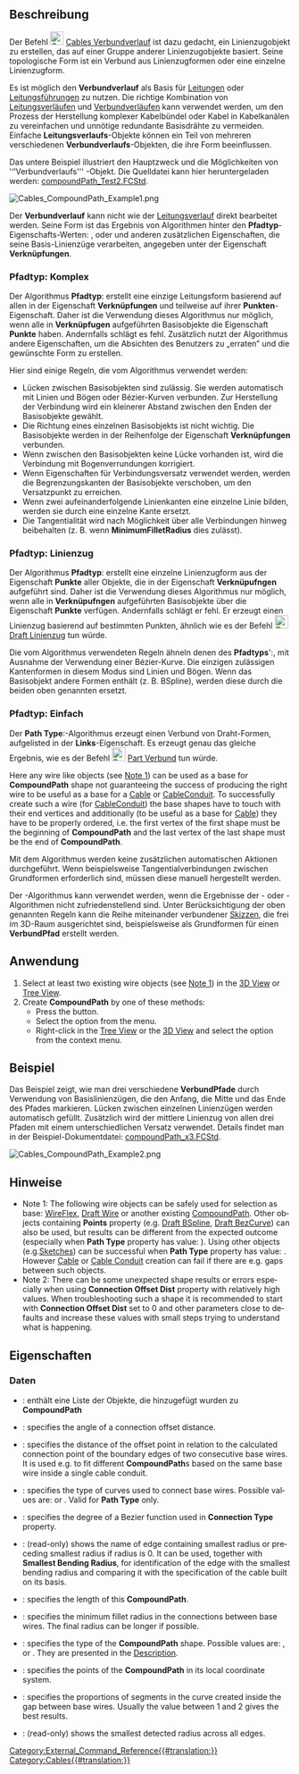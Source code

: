 <languages/>

{{Docnav/de
|[[Cables_RemoveVertexAttachment/de|KnotenbefestigungEntfernen]]
|[[Cables_Edit/de|Bearbeiten]]
|[[Cables_Workbench/de|Cables]]
|IconL=Cables_DetachWireFromTerminal.svg
|IconR=Cables_Edit.svg
|IconC=Cables_workbench_icon.svg
}}

{{GuiCommand/de
|Name=Cables CompoundPath
|Name/de=Cables Verbundverlauf
|MenuLocation=Leitungsverläufe → Verbundverlauf
|Workbenches=[[Cables_Workbench/de|Cables]]
|Shortcut={{KEY|C}} {{KEY|P}}
|Version=0.2.0
|SeeAlso=[[Cables_WireFlex/de|Cables Leitungsverlauf]]
}}

<span id="Description"></span>
==Beschreibung==

Der Befehl [[File:Cables_CompoundPath.svg|24px]] [[Cables_CompoundPath/de|Cables Verbundverlauf]] ist dazu gedacht, ein Linienzugobjekt zu erstellen, das auf einer Gruppe anderer Linienzugobjekte basiert. Seine topologische Form ist ein Verbund aus Linienzugformen oder eine einzelne Linienzugform.

Es ist möglich den '''Verbundverlauf''' als Basis für [[Cables_Cable/de|Leitungen]] oder [[Cables_CableConduit/de|Leitungsführungen]] zu nutzen. Die richtige Kombination von  [[Cables_WireFlex/de|Leitungsverläufen]] und [[Cables_CompoundPath/de|Verbundverläufen]] kann verwendet werden, um den Prozess der Herstellung komplexer Kabelbündel oder Kabel in Kabelkanälen zu vereinfachen und unnötige redundante Basisdrähte zu vermeiden. Einfache '''Leitungsverlaufs'''-Objekte können ein Teil von mehreren verschiedenen '''Verbundverlaufs'''-Objekten, die ihre Form beeinflussen.

Das untere Beispiel illustriert den Hauptzweck und die Möglichkeiten von '‘’Verbundverlaufs''' -Objekt. Die Quelldatei kann hier heruntergeladen werden: [https://github.com/sargo-devel/Cables/blob/master/examples/Harness%20examples/compoundPath_Test2.FCStd compoundPath_Test2.FCStd].

[[File:Cables_CompoundPath_Example1.png]]
{{Caption|Verbundverlauf aus zwei voneinander entfernten Drähten aufgebaut}}

Der '''Verbundverlauf''' kann nicht wie der [[Cables_WireFlex/de|Leitungsverlauf]] direkt bearbeitet werden. Seine Form ist das Ergebnis von Algorithmen hinter den '''Pfadtyp'''-Eigenschafts-Werten: {{Value|Komplex}}, {{Value|Linienzug}} oder {{Value|Einfach}} und anderen zusätzlichen Eigenschaften, die seine Basis-Linienzüge verarbeiten, angegeben unter der Eigenschaft '''Verknüpfungen'''.

<span id="Path_Type:_Complex"></span>
===Pfadtyp: Komplex===

Der Algorithmus '''Pfadtyp''':{{Value|Komplex}} erstellt eine einzige Leitungsform basierend auf allen in der Eigenschaft '''Verknüpfungen''' und teilweise auf ihrer '''Punkten'''-Eigenschaft. Daher ist die Verwendung dieses Algorithmus nur möglich, wenn alle in '''Verknüpfugen''' aufgeführten Basisobjekte die Eigenschaft '''Punkte''' haben. Andernfalls schlägt es fehl. Zusätzlich nutzt der Algorithmus andere Eigenschaften, um die Absichten des Benutzers zu „erraten” und die gewünschte Form zu erstellen.

Hier sind einige Regeln, die vom Algorithmus verwendet werden:
* Lücken zwischen Basisobjekten sind zulässig. Sie werden automatisch mit Linien und Bögen oder Bézier-Kurven verbunden. Zur Herstellung der Verbindung wird ein kleinerer Abstand zwischen den Enden der Basisobjekte gewählt.
* Die Richtung eines einzelnen Basisobjekts ist nicht wichtig. Die Basisobjekte werden in der Reihenfolge der Eigenschaft '''Verknüpfungen''' verbunden.
* Wenn zwischen den Basisobjekten keine Lücke vorhanden ist, wird die Verbindung mit Bogenverrundungen korrigiert.
* Wenn Eigenschaften für Verbindungsversatz verwendet werden, werden die Begrenzungskanten der Basisobjekte verschoben, um den Versatzpunkt zu erreichen.
* Wenn zwei aufeinanderfolgende Linienkanten eine einzelne Linie bilden, werden sie durch eine einzelne Kante ersetzt.
* Die Tangentialität wird nach Möglichkeit über alle Verbindungen hinweg beibehalten (z. B. wenn '''MinimumFilletRadius''' dies zulässt).

<span id="Path_Type:_Wire"></span>
===Pfadtyp: Linienzug===

Der Algorithmus '''Pfadtyp''':{{Value|Linienzug}} erstellt eine einzelne Linienzugform aus der Eigenschaft '''Punkte''' aller Objekte, die in der Eigenschaft '''Verknüpufngen''' aufgeführt sind. Daher ist die Verwendung dieses Algorithmus nur möglich, wenn alle in '''Verknüpufngen''' aufgeführten Basisobjekte über die Eigenschaft '''Punkte''' verfügen. Andernfalls schlägt er fehl. Er erzeugt einen Linienzug basierend auf bestimmten Punkten, ähnlich wie es der Befehl [[File:Draft_Wire.png|24px]] [[Draft_Wire/de|Draft Linienzug]] tun würde.

Die vom Algorithmus verwendeten Regeln ähneln denen des '''Pfadtyps'''':{{Value|Komplex}}, mit Ausnahme der Verwendung einer Bézier-Kurve. Die einzigen zulässigen Kantenformen in diesem Modus sind Linien und Bögen. Wenn das Basisobjekt andere Formen enthält (z. B. BSpline), werden diese durch die beiden oben genannten ersetzt.

<span id="Path_Type:_Simple"></span>
===Pfadtyp: Einfach===

Der '''Path Type''':{{Value|Simple}}-Algorithmus erzeugt einen Verbund von Draht-Formen, aufgelisted in der '''Links'''-Eigenschaft. Es erzeugt genau das gleiche Ergebnis, wie es der Befehl  [[File:Part_Compound.svg|24px]] [[Part_Compound/de|Part Verbund]] tun würde.

<div lang="en" dir="ltr" class="mw-content-ltr">
Here any wire like objects (see [[#Notes|Note 1]]) can be used as a base for '''CompoundPath''' shape not guaranteeing the success of producing the right wire to be useful as a base for a [[Cables_Cable|Cable]] or [[Cables_CableConduit|CableConduit]]. To successfully create such a wire (for [[Cables_CableConduit|CableConduit]]) the base shapes have to touch with their end vertices and additionally (to be useful as a base for [[Cables_Cable|Cable]]) they have to be properly ordered, i.e. the first vertex of the first shape must be the beginning of '''CompoundPath''' and the last vertex of the last shape must be the end of '''CompoundPath'''.
</div>

Mit dem Algorithmus {{Value|Einfach}} werden keine zusätzlichen automatischen Aktionen durchgeführt. Wenn beispielsweise Tangentialverbindungen zwischen Grundformen erforderlich sind, müssen diese manuell hergestellt werden.

Der {{Value|Einfach}}-Algorithmus kann verwendet werden, wenn die Ergebnisse der {{Value|Komplex}}- oder {{Value|Linienzug}}-Algorithmen nicht zufriedenstellend sind. Unter Berücksichtigung der oben genannten Regeln kann die Reihe miteinander verbundener [[Sketcher_Workbench/de|Skizzen]], die frei im 3D-Raum ausgerichtet sind, beispielsweise als Grundformen für einen '''VerbundPfad''' erstellt werden.

<span id="Usage"></span>
==Anwendung==

<div lang="en" dir="ltr" class="mw-content-ltr">
# Select at least two existing wire objects (see [[#Notes|Note 1]]) in the [[3D_View|3D View]] or [[Tree_View|Tree View]].
# Create '''CompoundPath''' by one of these methods:
#* Press the {{Button|[[File:Cables_CompoundPath.svg|16px]] [[Cables_CompoundPath|CompoundPath]]}} button.
#* Select the {{MenuCommand|Cable Wires → [[File:Cables_CompoundPath.svg|16px]] CompoundPath}} option from the menu.
#* Right-click in the [[Tree_View|Tree View]] or the [[3D_View|3D View]] and select the {{MenuCommand|Cable Wires → [[File:Cables_CompoundPath.svg|16px]] CompoundPath}} option from the context menu.
</div>

<span id="Example"></span>
==Beispiel==

Das Beispiel zeigt, wie man drei verschiedene '''VerbundPfade''' durch Verwendung von Basislinienzügen, die den Anfang, die Mitte und das Ende des Pfades markieren. Lücken zwischen einzelnen Linienzügen werden automatisch gefüllt. Zusätzlich wird der mittlere Linienzug von allen drei Pfaden mit einem unterschiedlichen Versatz verwendet. Details findet man in der Beispiel-Dokumentdatei: [https://github.com/sargo-devel/Cables/blob/master/examples/Harness%20examples/compoundPath_x3.FCStd compoundPath_x3.FCStd].

[[File:Cables_CompoundPath_Example2.png]]
{{Caption|(1) Anzahl Adern, (2) 3x Verbundverläufe mit Versatz, aufgebaut auf Adern, (3) Leitungen basierend auf Verbundverläufen}}

<span id="Notes"></span>
==Hinweise==

<div lang="en" dir="ltr" class="mw-content-ltr">
* Note 1: The following wire objects can be safely used for selection as base: [[Cables_WireFlex|WireFlex]], [[Draft_Wire|Draft Wire]] or another existing [[Cables_CompoundPath|CompoundPath]]. Other objects containing '''Points''' property (e.g. [[Draft_BSpline|Draft BSpline]], [[Draft_BezCurve|Draft BezCurve]]) can also be used, but results can be different from the expected outcome (especially when '''Path Type''' property has value: {{Value|Complex}}). Using other objects (e.g.[[Sketcher_Workbench|Sketches]]) can be successful when '''Path Type''' property has value: {{Value|Simple}}. However [[Cables_Cable|Cable]] or [[Cables_CableConduit|Cable Conduit]] creation can fail if there are e.g. gaps between such objects.
* Note 2: There can be some unexpected shape results or errors especially when using '''Connection Offset Dist''' property with relatively high values. When troubleshooting such a shape it is recommended to start with '''Connection Offset Dist''' set to 0 and other parameters close to defaults and increase these values with small steps trying to understand what is happening.
</div>

<span id="Properties"></span>
==Eigenschaften==

<span id="Data"></span>
===Daten===

{{TitleProperty|Basis}}

* {{PropertyData/de|Verknüpfungen|LinkList}}: enthält eine Liste der Objekte, die hinzugefügt wurden zu '''CompoundPath'''

{{TitleProperty|Compound Path}}

<div lang="en" dir="ltr" class="mw-content-ltr">
* {{PropertyData|Connection Offset Angle|Angle}}: specifies the angle of a connection offset distance.
* {{PropertyData|Connection Offset Dist|Length}}: specifies the distance of the offset point in relation to the calculated connection point of the boundary edges of two consecutive base wires. It is used e.g. to fit different '''CompoundPath'''s based on the same base wire inside a single cable conduit.
* {{PropertyData|Connection Type|Enumeration}}: specifies the type of curves used to connect base wires. Possible values are: {{Value|Arc}} or {{Value|Bez}} . Valid for {{Value|Complex}} '''Path Type''' only.
* {{PropertyData|Degree|Integer}}: specifies the degree of a Bezier function used in '''Connection Type''' property.
* {{PropertyData|Edge With Smallest Bending Radius|String}}: (read-only) shows the name of edge containing smallest radius or preceding smallest radius if radius is 0. It can be used, together with '''Smallest Bending Radius''', for identification of the edge with the smallest bending radius and comparing it with the specification of the cable built on its basis.
* {{PropertyData|Length|Length}}: specifies the length of this '''CompoundPath'''.
* {{PropertyData|Minimum Fillet Radius|Length}}: specifies the minimum fillet radius in the connections between base wires. The final radius can be longer if possible.
* {{PropertyData|Path Type|Enumeration}}: specifies the type of the '''CompoundPath''' shape. Possible values are: {{Value|Complex}}, {{Value|Wire}} or {{Value|Simple}}. They are presented in the [[#Description|Description]].
* {{PropertyData|Points|VectorList}}: specifies the points of the '''CompoundPath''' in its local coordinate system.
* {{PropertyData|Ratio|Float}}: specifies the proportions of segments in the curve created inside the gap between base wires. Usually the value between 1 and 2 gives the best results.
* {{PropertyData|Smallest Bending Radius|Length}}: (read-only) shows the smallest detected radius across all edges.
</div>


{{Docnav/de
|[[Cables_RemoveVertexAttachment/de|KnotenbefestigungEntfernen]]
|[[Cables_Edit/de|Bearbeiten]]
|[[Cables_Workbench/de|Cables]]
|IconL=Cables_DetachWireFromTerminal.svg
|IconR=Cables_Edit.svg
|IconC=Cables_workbench_icon.svg
}}

[[Category:External_Command_Reference{{#translation:}}]]
[[Category:Cables{{#translation:}}]]